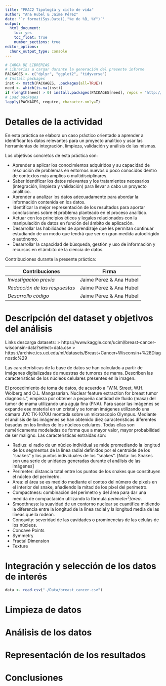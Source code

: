 ```yaml
---
title: "PRAC2 Tipología y ciclo de vida"
author: "Ana Hubel & Jaime Pérez"
date: '`r format(Sys.Date(),"%e de %B, %Y")`'
output:
  html_document:
    toc: yes
    toc_float: true
    number_sections: true
editor_options: 
  chunk_output_type: console
---
```



```r
# CARGA DE LIBRERIAS
# Librerias a cargar durante la generación del presente informe
PACKAGES <- c("dplyr", "ggplot2", "tidyverse")
# Install packages
inst <- match(PACKAGES, .packages(all=TRUE))
need <- which(is.na(inst))
if (length(need) > 0) install.packages(PACKAGES[need], repos = "http://cran.us.r-project.org")
# Load packages
lapply(PACKAGES, require, character.only=T)
```



# Detalles de la actividad

En esta práctica se elabora un caso práctico orientado a aprender a identificar los datos relevantes para un proyecto analítico y usar las herramientas de integración, limpieza, validación y análisis de las mismas.

Los objetivos concretos de esta práctica son: 

- Aprender a aplicar los conocimientos adquiridos y su capacidad de resolución de problemas en entornos nuevos o poco conocidos dentro de contextos más amplios o multidisciplinares. 
- Saber identificar los datos relevantes y los tratamientos necesarios (integración, limpieza y validación) para llevar a cabo un proyecto analítico. 
- Aprender a analizar los datos adecuadamente para abordar la información contenida en los datos. 
- Identificar la mejor representación de los resultados para aportar conclusiones sobre el problema planteado en el proceso analítico. 
- Actuar con los principios éticos y legales relacionados con la manipulación de datos en función del ámbito de aplicación. 
- Desarrollar las habilidades de aprendizaje que les permitan continuar estudiando de un modo que tendrá que ser en gran medida autodirigido o autónomo. 
- Desarrollar la capacidad de búsqueda, gestión y uso de información y recursos en el ámbito de la ciencia de datos.

Contribuciones durante la presente práctica:

 **Contribuciones**    |  **Firma** | 
-----------------------| ----------------------|
*Investigación previa* | Jaime Pérez & Ana Hubel 
*Redacción de las respuestas* | Jaime Pérez & Ana Hubel
*Desarrollo código* | Jaime Pérez & Ana Hubel


# Descripción del dataset y objetivos del análisis


Links descarga datasets:
> https://www.kaggle.com/uciml/breast-cancer-wisconsin-data?select=data.csv
> https://archive.ics.uci.edu/ml/datasets/Breast+Cancer+Wisconsin+%28Diagnostic%29

Las características de la base de datos se han calculado a partir de imágenes digitalizadas de muestras de tumores de mama. Describen las características de los núcleos celulares presentes en la imagen.

El procedimiento de toma de datos, de acuerdo a "W.N. Street, W.H. Wolberg and O.L. Mangasarian. Nuclear feature extraction for breast tumor diagnosis.", empieza por obtener a pequeña cantidad de fluido (masa) del tumor de mama utilizando una aguja fina (FNA). Para sacar las imágenes se expande ese material en un cristal y se toman imágenes utilizando una cámara JVC TK-1070U montada sobre un microscopio Olympus. Mediante el análisis de las imágenes se han obtenido diez características diferentes basadas en los límites de los núcleos celulares. Todas ellas son numéricamente modeladas de forma que a mayor valor, mayor probabilidad de ser maligno. Las características extraidas son:

- Radius: el radio de un núcleo individual se mide promediando la longitud de los segmentos de la línea radial definidos por el centroide de los "snakes" y los puntos individuales de los "snakes". [Nota: los Snakes son una serie de unidades generadas durante el análisis de las imágenes]
- Perimeter: distancia total entre los puntos de los snakes que constituyen el núcleo del perímetro.
- Area: el área se es medido mediante el conteo del número de pixels en el interior del snake, añadiendo la mitad de los pixel del perímetro.
- Compactness: combinación del perímetro y del área para dar una medida de compactación utilizando la fórmula $perimeter^2/area$.
- Smoothness: la suavidad de un contorno nuclear se cuantifica midiendo la diferencia entre la longitud de la línea radial y la longitud media de las líneas que la rodean.
- Concavity: severidad de las cavidades o prominencias de las células de los núcleos.
- Concave Points
- Symmetry
- Fractal Dimension
- Texture










# Integración y selección de los datos de interés

```r
data <- read.csv("./Data/breast_cancer.csv")
```




# Limpieza de datos





# Análisis de los datos






# Representación de los resultados





# Conclusiones





